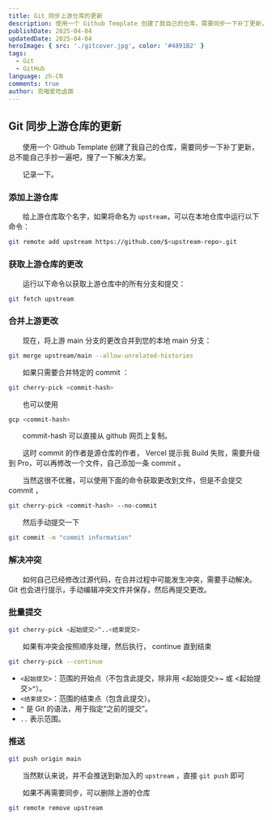 ```yaml
---
title: Git 同步上游仓库的更新
description: 使用一个 Github Template 创建了我自己的仓库，需要同步一下补丁更新，总不能自己手抄一遍吧，搜了一下解决方案。记录一下。
publishDate: 2025-04-04
updatedDate: 2025-04-04
heroImage: { src: './gitcover.jpg', color: '#4891B2' }
tags: 
  - Git
  - GitHub
language: zh-CN
comments: true
author: 克喵爱吃卤面
---
```



## Git 同步上游仓库的更新

　　使用一个 Github Template 创建了我自己的仓库，需要同步一下补丁更新，总不能自己手抄一遍吧，搜了一下解决方案。

　　记录一下。

### 添加上游仓库

　　给上游仓库取个名字，如果将命名为 `upstream`​ ，可以在本地仓库中运行以下命令：

```sh
git remote add upstream https://github.com/$<upstream-repo>.git
```

### 获取上游仓库的更改

　　运行以下命令以获取上游仓库中的所有分支和提交：

```sh
git fetch upstream
```

### 合并上游更改

　　现在，将上游 main 分支的更改合并到您的本地 main 分支：

```sh
git merge upstream/main --allow-unrelated-histories
```

　　如果只需要合并特定的 commit ：

```sh
git cherry-pick <commit-hash>
```

　　也可以使用

```sh
gcp <commit-hash>
```

　　commit-hash 可以直接从 github 网页上复制。

　　这时 commit 的作者是源仓库的作者， Vercel 提示我 Build 失败，需要升级到 Pro，可以再修改一个文件，自己添加一条 commit 。

　　当然这很不优雅，可以使用下面的命令获取更改到文件，但是不会提交 commit ，

```sh
git cherry-pick <commit-hash> --no-commit
```

　　然后手动提交一下

```sh
git commit -m "commit information"
```

### 解决冲突

　　如何自己已经修改过源代码，在合并过程中可能发生冲突，需要手动解决。  
Git 也会进行提示，手动编辑冲突文件并保存，然后再提交更改。

### 批量提交

```sh
git cherry-pick <起始提交>^..<结束提交>
```

　　如果有冲突会按照顺序处理，然后执行， continue 直到结束

```sh
git cherry-pick --continue
```

* ​`<起始提交>`​：范围的开始点（不包含此提交，除非用 \<起始提交\>\~ 或 \<起始提交\>\^）。
* ​`<结束提交>`​：范围的结束点（包含此提交）。
* ​`^`​ 是 Git 的语法，用于指定“之前的提交”。
* ​`..`​ 表示范围。

### 推送

```sh
git push origin main
```

　　当然默认来说，并不会推送到新加入的 `upstream`​ ，直接 `git push`​ 即可

　　如果不再需要同步，可以删除上游的仓库

```sh
git remote remove upstream
```
